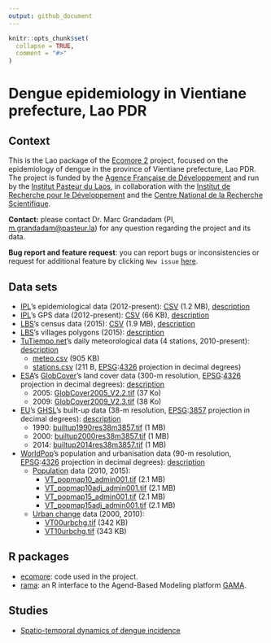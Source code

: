 ```yaml
---
output: github_document
---
```


<!-- README.md is generated from README.Rmd. Please edit that file -->

```r
knitr::opts_chunk$set(
  collapse = TRUE,
  comment = "#>"
)
```
# Dengue epidemiology in Vientiane prefecture, Lao PDR

<!-- badges: start -->
<!-- badges: end -->

## Context

This is the Lao package of the [Ecomore 2](http://www.ecomore.org) project,
focused on the epidemiology of dengue in the province of Vientiane prefecture,
Lao PDR. The project is funded by the
[Agence Française de Développement](https://afd.fr) and run by the
[Institut Pasteur du Laos](http://www.pasteur.la), in collaboration with the
[Institut de Recherche pour le Développement](https://en.ird.fr) and the
[Centre National de la Recherche Scientifique](http://www.cnrs.fr).

**Contact:** please contact Dr. Marc Grandadam (PI, <m.grandadam@pasteur.la>)
for any question regarding the project and its data.

**Bug report and feature request**: you can report bugs or inconsistencies or 
request for additional feature by clicking `New issue` 
[here](https://github.com/ecomore2/ecomore2.github.io/issues).

## Data sets

* [IPL](http://www.pasteur.la)'s epidemiological data (2012-present): [CSV](https://raw.githubusercontent.com/ecomore2/pacs/master/data/pacs.csv) (1.2 MB), [description](https://ecomore2.github.io/pacs)
* [IPL](http://www.pasteur.la)'s GPS data (2012-present): [CSV](https://raw.githubusercontent.com/ecomore2/gps/master/data/gps.csv) (66 KB), [description](https://ecomore2.github.io/gps)
* [LBS](https://www.lsb.gov.la)'s census data (2015): [CSV](https://raw.githubusercontent.com/ecomore2/census/master/data/census.csv) (1.9 MB), [description](https://ecomore2.github.io/census)
* [LBS](https://www.lsb.gov.la)'s villages polygons (2015): [description](https://ecomore2.github.io/villages-polygons)
* [TuTiempo.net](https://en.tutiempo.net)'s daily meteorological data (4 stations, 2010-present): [description](https://ecomore2.github.io/meteo)
   + [meteo.csv](https://raw.githubusercontent.com/ecomore2/meteo/master/data/meteo.csv) (905 KB)
   + [stations.csv](https://raw.githubusercontent.com/ecomore2/meteo/master/data/stations.csv) (211 B, [EPSG](http://www.epsg.org):[4326](https://epsg.io/4326) projection in decimal degrees)
* [ESA](https://www.esa.int)'s
  [GlobCover](http://due.esrin.esa.int/page_globcover.php)'s land cover data (300-m resolution, [EPSG](http://www.epsg.org):[4326](https://epsg.io/4326) projection in decimal degrees): 
  [description](https://ecomore2.github.io/globcover)
   + 2005: [GlobCover2005_V2.2.tif](https://www.dropbox.com/s/gp790fng3awwb7t/Globcover2005_V2.2.tif?raw=1) (37 Ko)
   + 2009: [GlobCover2009_V2.3.tif](https://www.dropbox.com/s/d2fdtq8jofs38tf/Globcover2009_V2.3.tif?raw=1) (38 Ko)
* [EU](https://ec.europa.eu/jrc/en)'s
  [GHSL](https://ghsl.jrc.ec.europa.eu)'s built-up data (38-m resolution, [EPSG](http://www.epsg.org):[3857](https://epsg.io/3857) projection in decimal degrees): [description](https://ecomore2.github.io/ghsl)
   + 1990: [builtup1990res38m3857.tif](https://www.dropbox.com/s/4sxdsmj0s2nxy5c/builtup1990res38m3857.tif?raw=1) (1 MB)
   + 2000: [builtup2000res38m3857.tif](https://www.dropbox.com/s/en0u787brvk75pe/builtup2000res38m3857.tif?raw=1) (1 MB)
   + 2014: [builtup2014res38m3857.tif](https://www.dropbox.com/s/0jxx754zudgldf2/builtup2014res38m3857.tif?raw=1) (1 MB)
* [WorldPop](https://www.worldpop.org)'s population and urbanisation data (90-m resolution, [EPSG](http://www.epsg.org):[4326](https://epsg.io/4326) projection in decimal degrees): [description](https://ecomore2.github.io/worldpop)
   + [Population](https://www.worldpop.org/geodata/summary?id=61) data (2010, 2015):
      - [VT_popmap10_admin001.tif](https://www.dropbox.com/s/b1byouuilije6ly/VT_popmap10_admin001.tif?raw=1) (2.1 MB)
      - [VT_popmap10adj_admin001.tif](https://www.dropbox.com/s/9ottfpf34oznywx/VT_popmap10adj_admin001.tif?raw=1) (2.1 MB)
      - [VT_popmap15_admin001.tif](https://www.dropbox.com/s/kc8rq5mh6tq2sxk/VT_popmap15_admin001.tif?raw=1) (2.1 MB)
      - [VT_popmap15adj_admin001.tif](https://www.dropbox.com/s/snthubnbx2i4en5/VT_popmap15adj_admin001.tif?raw=1) (2.1 MB)
   + [Urban change](https://www.worldpop.org/geodata/summary?id=1228) data (2000, 2010):
      - [VT00urbchg.tif](https://www.dropbox.com/s/wdl4mqvod5w0x2t/VT00urbchg.tif?raw=1) (342 KB)
      - [VT10urbchg.tif](https://www.dropbox.com/s/n8hqh2vs6b72fmi/VT10urbchg.tif?raw=1) (343 KB)

## R packages

* [ecomore](https://ecomore2.github.io/ecomore): code used in the project.
* [rama](https://r-and-gama.github.io/rama): an R interface to the Agend-Based
Modeling platform [GAMA](https://gama-platform.github.io).

## Studies

* [Spatio-temporal dynamics of dengue incidence](https://ecomore2.github.io/spatio-temporal-description)